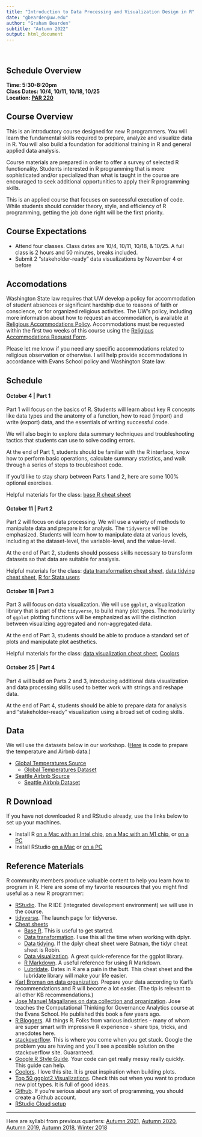```yaml
---
title: "Introduction to Data Processing and Visualization Design in R"
date: "gbearden@uw.edu"
author: "Graham Bearden"
subtitle: "Autumn 2022"
output: html_document
---
```


<style type="text/css">

h1.title {
  font-size: 38px;
  color: Black;
  text-align: center;
}

h3.subtitle {
  font-size: 30px;
  color: Black;
  text-align: center;
}
h4.author { 
    font-size: 18px;
  color: Black;
  text-align: center;
}
h4.date { 
  font-size: 18px;
  color: Black;
  text-align: center;
}
</style> 

<br>

## Schedule Overview

**Time: 5:30-8:20pm**  
**Class Dates: 10/4, 10/11, 10/18, 10/25**  
**Location: [PAR 220](https://www.washington.edu/maps/#!/par)** 

## Course Overview

This is an introductory course designed for new R programmers. You will learn the fundamental skills required to prepare, analyze and visualize data in R. You will also build a foundation for additional training in R and general applied data analysis.

Course materials are prepared in order to offer a survey of selected R functionality. Students interested in R programming that is more sophisticated and/or specialized than what is taught in the course are encouraged to seek additional opportunities to apply their R programming skills.

This is an applied course that focuses on successful execution of code. While students should consider theory, style, and efficiency of R programming, getting the job done right will be the first priority. 

## Course Expectations

- Attend four classes. Class dates are 10/4, 10/11, 10/18, & 10/25. A full class is 2 hours and 50 minutes, breaks included.
- Submit 2 "stakeholder-ready" data visualizations by November 4 or before
 
## Accomodations

Washington State law requires that UW develop a policy for accommodation of student absences or significant hardship due to reasons of faith or conscience, or for organized religious activities. The UW’s policy, including more information about how to request an accommodation, is available at [Religious Accommodations Policy](https://registrar.washington.edu/staffandfaculty/religious-accommodations-policy/). Accommodations must be requested within the first two weeks of this course using the [Religious Accommodations Request Form](https://registrar.washington.edu/students/religious-accommodations-request/). 

Please let me know if you need any specific accommodations related to religious observation or otherwise. I will help provide accommodations in accordance with Evans School policy and Washington State law.

## Schedule

#### October 4 | Part 1

Part 1 will focus on the basics of R. Students will learn about key R concepts like data types and the anatomy of a function, how to read (import) and write (export) data, and the essentials of writing successful code.

We will also begin to explore data summary techniques and troubleshooting tactics that students can use to solve coding errors.

At the end of Part 1, students should be familiar with the R interface, know how to perform basic operations, calculate summary statistics, and walk through a series of steps to troubleshoot code.

If you'd like to stay sharp between Parts 1 and 2, here are some 100% optional exercises.

Helpful materials for the class: [base R cheat sheet](https://iqss.github.io/dss-workshops/R/Rintro/base-r-cheat-sheet.pdf)

#### October 11 | Part 2

Part 2 will focus on data processing. We will use a variety of methods to manipulate data and prepare it for analysis. The `tidyverse` will be emphasized. Students will learn how to manipulate data at various levels, including at the dataset-level, the variable-level, and the value-level.

At the end of Part 2, students should possess skills necessary to transform datasets so that data are suitable for analysis.

Helpful materials for the class: [data transformation cheat sheet](https://github.com/rstudio/cheatsheets/blob/main/data-transformation.pdf), [data tidying cheat sheet](https://github.com/rstudio/cheatsheets/blob/main/tidyr.pdf), [R for Stata users](https://www.matthieugomez.com/statar/manipulate-data.html)

#### October 18 | Part 3

Part 3 will focus on data visualization. We will use `ggplot`, a visualization library that is part of the `tidyverse`, to build many plot types. The modularity of `ggplot` plotting functions will be emphasized as will the distinction between visualizing aggregated and non-aggregated data.

At the end of Part 3, students should be able to produce a standard set of plots and manipulate plot aesthetics.

Helpful materials for the class: [data visualization cheat sheet](https://github.com/rstudio/cheatsheets/blob/master/data-visualization-2.1.pdf), [Coolors](https://coolors.co/)

#### October 25 | Part 4

Part 4 will build on Parts 2 and 3, introducing additional data visualization and data processing skills used to better work with strings and reshape data. 

At the end of Part 4, students should be able to prepare data for analysis and "stakeholder-ready" visualization using a broad set of coding skills.

## Data

We will use the datasets below in our workshop. ([Here](https://github.com/gbearden/r_course_evans_school/blob/master/data/process_course_data.r) is code to prepare the temperature and Airbnb data.)

* [Global Temperatures Source](https://www.kaggle.com/sohelranaccselab/global-climate-change)
  * [Global Temperatures Dataset](https://raw.githubusercontent.com/gbearden/r_course_evans_school/master/data/global_temperatures.csv)
* [Seattle Airbnb Source](https://www.kaggle.com/shanelev/seattle-airbnb-listings)  
  * [Seattle Airbnb Dataset](https://raw.githubusercontent.com/gbearden/r_course_evans_school/master/data/seattle_airbnb.csv)

## R Download

If you have not downloaded R and RStudio already, use the links below to set up your machines.

* Install R [on a Mac with an Intel chip](https://cran.r-project.org/bin/macosx/base/R-4.2.1.pkg), [on a Mac with an M1 chip](https://cran.r-project.org/bin/macosx/big-sur-arm64/base/R-4.2.1-arm64.pkg), or [on a PC](https://cran.r-project.org/bin/windows/base/R-4.2.1-win.exe)
* Install RStudio [on a Mac](https://download1.rstudio.org/desktop/macos/RStudio-2022.07.1-554.dmg) or [on a PC](https://download1.rstudio.org/desktop/windows/RStudio-2022.07.1-554.exe)

## Reference Materials

R community members produce valuable content to help you learn how to program in R. Here are some of my favorite resources that you might find useful as a new R programmer:

* [RStudio](https://www.rstudio.com/). The R IDE (integrated development environment) we will use in the course.
* [tidyverse](http://tidyverse.org/). The launch page for tidyverse.
* [Cheat sheets](https://www.rstudio.com/resources/cheatsheets/)
    + [Base R](https://iqss.github.io/dss-workshops/R/Rintro/base-r-cheat-sheet.pdf). This is useful to get started.
    + [Data transformation](https://github.com/rstudio/cheatsheets/blob/main/data-transformation.pdf). I use this all the time when working with dplyr.
    + [Data tidying](https://github.com/rstudio/cheatsheets/blob/main/tidyr.pdf). If the dplyr cheat sheet were Batman, the tidyr cheat sheet is Robin.
    + [Data visualization](https://github.com/rstudio/cheatsheets/blob/master/data-visualization-2.1.pdf). A great quick-reference for the ggplot library.
    + [R Markdown](https://www.rstudio.com/wp-content/uploads/2016/03/rmarkdown-cheatsheet-2.0.pdf). A useful reference for using R Markdown.
    + [Lubridate](https://github.com/rstudio/cheatsheets/blob/main/lubridate.pdf). Dates in R are a pain in the butt. This cheat sheet and the lubridate library will make your life easier.  
* [Karl Broman on data organization](http://kbroman.org/dataorg/). Prepare your data according to Karl's recommendations and R will become a lot easier. (The tip is relevant to all other KB recommendations.)
* [Jose Manuel Magallanes on data collection and organization](https://www.amazon.com/Introduction-Science-Social-Policy-Research/dp/1107540259/ref=sr_1_1?ie=UTF8&qid=1504135785&sr=8-1&keywords=jose+manuel+magallanes). Jose teaches the Computational Thinking for Governance Analytics course at the Evans School. He published this book a few years ago.
* [R Bloggers](https://www.r-bloggers.com/). All things R. Folks from various industries - many of whom are super smart with impressive R experience - share tips, tricks, and anecdotes here.
* [stackoverflow](https://stackoverflow.com/questions/tagged/r). This is where you come when you get stuck. Google the problem you are having and you'll see a possible solution on the stackoverflow site. Guaranteed.
* [Google R Style Guide](https://google.github.io/styleguide/Rguide.xml). Your code can get really messy really quickly. This guide can help.
* [Coolors](https://coolors.co/). I love this site. It is great inspiration when building plots.
* [Top 50 ggplot2 Visualizations](http://r-statistics.co/Top50-Ggplot2-Visualizations-MasterList-R-Code.html). Check this out when you want to produce new plot types. It is full of good ideas.
* [Github](https://github.com/). If you're serious about any sort of programming, you should create a Github account.
* [RStudio Cloud setup](https://github.com/gbearden/r_course_evans_school/blob/master/rcloud_setup.md)  
 
---
Here are syllabi from previous quarters: [Autumn 2021](https://github.com/gbearden/r_course_evans_school/blob/master/archive/syllabus_a21.md), [Autumn 2020](https://github.com/gbearden/r_course_evans_school/blob/master/archive/syllabus_a20.md), [Autumn 2019](https://github.com/gbearden/r_course_evans_school/blob/master/archive/syllabus_a19.md), [Autumn 2018](https://github.com/gbearden/r_course_evans_school/blob/master/archive/syllabus_a18.md), [Winter 2018](https://github.com/gbearden/r_course_evans_school/blob/master/archive/syllabus_w18.md)
